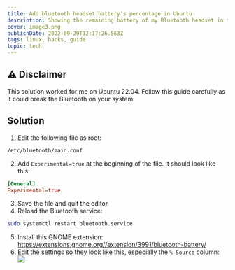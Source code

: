 ```yaml
---
title: Add bluetooth headset battery's percentage in Ubuntu
description: Showing the remaining battery of my Bluetooth headset in the status bar on Ubuntu 22.04
cover: image3.png
publishDate: 2022-09-29T12:17:26.563Z
tags: linux, hacks, guide
topic: tech
---
```


## ⚠️ Disclaimer

This solution worked for me on Ubuntu 22.04. Follow this guide carefully as it could break the Bluetooth on your system.

## Solution

1. Edit the following file as root:

```
/etc/bluetooth/main.conf
```

2. Add `Experimental=true` at the beginning of the file. It should look like this:

```conf
[General]
Experimental=true
```

3. Save the file and quit the editor
4. Reload the Bluetooth service:

```bash
sudo systemctl restart bluetooth.service
```

5. Install this GNOME extension: https://extensions.gnome.org//extension/3991/bluetooth-battery/
6. Edit the settings so they look like this, especially the `% Source` column: ![](/assets/blogs/images/image3-1.png)
